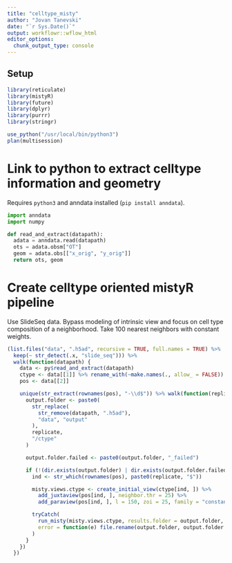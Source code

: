 ```yaml
---
title: "celltype_misty"
author: "Jovan Tanevski"
date: "`r Sys.Date()`"
output: workflowr::wflow_html
editor_options:
  chunk_output_type: console
---
```


## Setup

```r
library(reticulate)
library(mistyR)
library(future)
library(dplyr)
library(purrr)
library(stringr)

use_python("/usr/local/bin/python3")
plan(multisession)
```


# Link to python to extract celltype information and geometry

Requires `python3` and anndata installed (`pip install anndata`).

```python
import anndata
import numpy

def read_and_extract(datapath):
  adata = anndata.read(datapath)
  ots = adata.obsm["OT"]
  geom = adata.obs[["x_orig", "y_orig"]]
  return ots, geom

```


# Create celltype oriented mistyR pipeline

Use SlideSeq data. Bypass modeling of intrinsic view and focus on cell type composition of a neighborhood. Take 100 nearest neighbors with constant weights.

```r
(list.files("data", ".h5ad", recursive = TRUE, full.names = TRUE) %>%
  keep(~ str_detect(.x, "slide_seq"))) %>%
  walk(function(datapath) {
    data <- py$read_and_extract(datapath)
    ctype <- data[[1]] %>% rename_with(~make.names(., allow_ = FALSE))
    pos <- data[[2]]

    unique(str_extract(rownames(pos), "-\\d$")) %>% walk(function(replicate) {
      output.folder <- paste0(
        str_replace(
          str_remove(datapath, ".h5ad"),
          "data", "output"
        ), 
        replicate, 
        "/ctype"
      )

      output.folder.failed <- paste0(output.folder, "_failed")

      if (!(dir.exists(output.folder) | dir.exists(output.folder.failed))) {
        ind <- str_which(rownames(pos), paste0(replicate, "$"))

        misty.views.ctype <- create_initial_view(ctype[ind, ]) %>%
          add_juxtaview(pos[ind, ], neighbor.thr = 25) %>%
          add_paraview(pos[ind, ], l = 150, zoi = 25, family = "constant")

        tryCatch(
          run_misty(misty.views.ctype, results.folder = output.folder, bypass.intra = TRUE),
          error = function(e) file.rename(output.folder, output.folder.failed)
        )
      }
    })
  })
```
